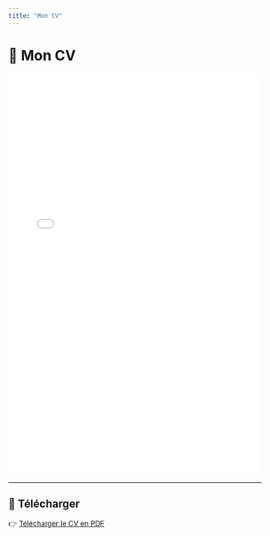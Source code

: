 ```yaml
---
title: "Mon CV"
---
```


# 📄 Mon CV

<iframe src="william_farin.pdf" width="100%" height="800px" style="border: none;">

</iframe>

------------------------------------------------------------------------

## 🔗 Télécharger

👉 [Télécharger le CV en PDF](william_farin.pdf){target="_blank"}
